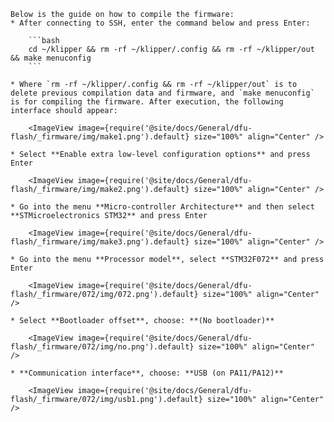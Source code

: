 
    Below is the guide on how to compile the firmware:
    * After connecting to SSH, enter the command below and press Enter:

        ```bash
        cd ~/klipper && rm -rf ~/klipper/.config && rm -rf ~/klipper/out && make menuconfig
        ```

    * Where `rm -rf ~/klipper/.config && rm -rf ~/klipper/out` is to delete previous compilation data and firmware, and `make menuconfig` is for compiling the firmware. After execution, the following interface should appear:

        <ImageView image={require('@site/docs/General/dfu-flash/_firmware/img/make1.png').default} size="100%" align="Center" />

    * Select **Enable extra low-level configuration options** and press Enter

        <ImageView image={require('@site/docs/General/dfu-flash/_firmware/img/make2.png').default} size="100%" align="Center" />

    * Go into the menu **Micro-controller Architecture** and then select **STMicroelectronics STM32** and press Enter

        <ImageView image={require('@site/docs/General/dfu-flash/_firmware/img/make3.png').default} size="100%" align="Center" />

    * Go into the menu **Processor model**, select **STM32F072** and press Enter

        <ImageView image={require('@site/docs/General/dfu-flash/_firmware/072/img/072.png').default} size="100%" align="Center" />

    * Select **Bootloader offset**, choose: **(No bootloader)**

        <ImageView image={require('@site/docs/General/dfu-flash/_firmware/072/img/no.png').default} size="100%" align="Center" />

    * **Communication interface**, choose: **USB (on PA11/PA12)**

        <ImageView image={require('@site/docs/General/dfu-flash/_firmware/072/img/usb1.png').default} size="100%" align="Center" />